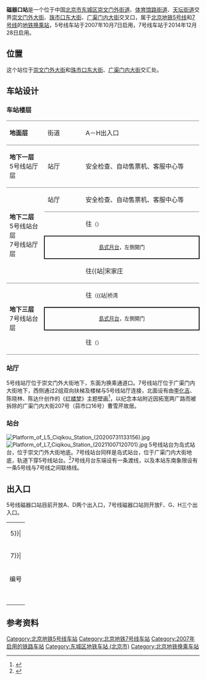 {{noteTA
|G1 =Railway}}
{{Infobox station
|name = 磁器口
|eng_name = Ciqikou<ref name=map2021>{{cite web|url=https://www.bjsubway.com/subway/images/luwangtu.png|title=北京城市轨道交通线网图|date=2021-12-31|access-date=2021-12-30|archive-date=2021-12-31|archive-url=https://web.archive.org/web/20211231004642/https://www.bjsubway.com/subway/images/luwangtu.png|dead-url=no}}</ref>
|linecolour = {{北京地铁颜色|5}}
|linecolour2 = {{北京地铁颜色|7}}
|image = Concourse of L5 Ciqikou Station (20210619104148).jpg
|caption = 磁器口站5号线站厅<br />[[File:Concourse_of_L7_Ciqikou_Station_(20200731132606).jpg|300px]]<br />磁器口站7号线站厅
|other_name = 
|country = {{PRC}}
|borough = [[北京市|北京市]][[东城区_(北京市)|东城区]][[崇文门外街道|崇文门外街道]]、[[体育馆路街道|体育馆路街道]]、[[天坛街道_(北京市)|天坛街道]]交界
|address = [[崇文门外大街|崇文门外大街]]、[[珠市口东大街|珠市口东大街]]、[[广渠门内大街|广渠门内大街]]交叉口
|coordinates = {{coord|39.893111|N|116.419256|E|display=inline,title}}
|elevation = 
|operator = [[北京市地铁运营有限公司|北京市地铁运营有限公司]]
|lines = {{北京地铁线路名|5|SL}}<br />{{北京地铁线路名|7|SL}}
|distance = 
|platform = 各1座[[岛式站台|岛式站台]]
|tracks = 各2条
|bus_routes = 
|bus_stands = 
|connections = 公交站：磁器口北、磁器口南、榄杆市
|structure = 地下车站
|hall = 整体式站厅
|depth = 
|levels = 
|interchange = 
|exits = 5個
|architect = 
|architectural_style = 
|colour = {{北京地铁线路名|5|S}}：米色<br />{{北京地铁线路名|7|S}}：驼色
|type = 
|status = 运营中
|code = 
|classification = 
|website = 
|built = 
|opened = {{北京地铁线路名|5|S}}：2007年10月7日<br />{{北京地铁线路名|7|S}}：2014年12月28日
|closed = 
|passengers = 
|pass_year = 
|first = {{collapsible list
 |title = 　
 |
{{北京地铁线路名|5|S}}
:往{{北京地铁起讫站|5|L}}：05:29
:往{{北京地铁起讫站|5|R}}：05:40<br />
{{北京地铁线路名|7|S}}
:往{{北京地铁起讫站|7|L}}：05:36
:往{{北京地铁起讫站|7|R}}：05:47
}}
|last = {{collapsible list
 |title = 　
 |
{{北京地铁线路名|5|S}}
:往{{北京地铁起讫站|5|L}}：23:20
:往{{北京地铁起讫站|5|R}}：23:28<br />
{{北京地铁线路名|7|S}}
:往{{北京地铁起讫站|7|L}}：23:21
:往{{北京地铁起讫站|7|R}}：23:17
:往{{站|高楼金}}：23:32
}}
|adjacent = {{adjacent stations|system=北京地铁
|line1=5|left1=崇文门|right1=天坛东门|note-left1=0.876km|note-mid1=距离[[天通苑北站|天通苑北]]21.397km|note-right1=1.183km
|line2=7|left2=桥湾|right2=广渠门内|note-left2=1.016km|note-mid2=距离[[北京西站|北京西站]]8.892km|note-right2=1.138km}}
|route_map = {{Routemap|inline=yes|map=
utSTRf\utSTRg\\\\\~~ ~~{{rmr|Licon=U|{{stl|北京地铁|崇文门}}，5号线}}
utSTR+BSl\utSTR+BSr\\\\\
utSTR+BSl\utSTR+BSr\\\\\
utSTRgq\utKRZto\utKRZto\utSTRq+BSe\utSTRq+BSe\utSTRq\utSTRq+tc2\utABZq+3\utSTRgq~~ ~~{{rmr|Licon=L|{{stl|北京地铁|桥湾}}，7号线}}
utSTRfq\utKRZto\utKRZto\utSTRq+BSa\utSTRq+BSa!~utSTRc2\utABZq+3\utABZq1\utSTRq+tc4\utSTRfq~~ ~~{{rmr|Licon=R|{{stl|北京地铁|广渠门内}}，7号线}}
utSTR\utSTR\utSTRc2\utSTR3+1\utSTRc4\\
utSTR\utSTR+tc2\utSTR3+1\utSTRc4\\\
utSTR\utABZg+1\utSTRc4\\\\
utSTRf\utSTRg\\\\\~~ ~~{{rmr|Licon=D|{{stl|北京地铁|天坛东门}}，5号线}}
}}
}}
'''磁器口站'''是一个位于中国[[北京市|北京市]][[东城区_(北京市)|东城区]][[崇文门外街道|崇文门外街道]]、[[体育馆路街道|体育馆路街道]]、[[天坛街道_(北京市)|天坛街道]]交界[[崇文门外大街|崇文门外大街]]、[[珠市口东大街|珠市口东大街]]、[[广渠门内大街|广渠门内大街]]交叉口，属于[[北京地铁|北京地铁]][[北京地铁5号线|5号线]]和[[北京地铁7号线|7号线]]的[[地铁车站|地铁]][[换乘站|换乘站]]，5号线车站于2007年10月7日启用，7号线车站于2014年12月28日启用。

==位置==
这个站位于[[崇文门外大街|崇文门外大街]]和[[珠市口东大街|珠市口东大街]]、[[广渠门内大街|广渠门内大街]]交汇处。

== 车站设计 ==
=== 车站楼层 ===
{|cellspacing=0 cellpadding=3
|style="border-top:solid 1px gray;border-bottom:solid 1px gray;" width=100|'''地面层'''
|style="border-top:solid 1px gray;border-bottom:solid 1px gray;" width=100|街道
|style="border-top:solid 1px gray;border-bottom:solid 1px gray;" width=350|A－H出入口
|-
|style="border-bottom:solid 1px gray;"|'''地下一层'''<br />5号线站厅层
|style="border-bottom:solid 1px gray;"|站厅
|style="border-bottom:solid 1px gray;"|安全检查、自动售票机、客服中心等
|-
|style="border-bottom:solid 1px gray;" rowspan=4|'''地下二层<br/>'''5号线站台层<br />7号线站厅层
|style="border-bottom:solid 1px gray;"|站厅
|style="border-bottom:solid 1px gray;"|安全检查、自动售票机、客服中心等
|-
|{{arrow|L}}
|{{北京地铁线路名|5|c}}往{{站|天通苑北}}<small>（{{站|崇文门}}）</small>
|-
|style="border-right:solid 2px black;border-left:solid 2px black;border-top:solid 2px black;border-bottom:solid 2px black;" colspan=2|<center><small>[[島式月台|島式月台]]，左側開门</small></center>
|-
|style="border-bottom:solid 1px gray;"|{{arrow|R}}
|style="border-bottom:solid 1px gray;"|{{北京地铁线路名|5|c}}往{{站|宋家庄||北京市}}<small>（{{站|天坛东门}}）</small>
|-
|style="border-bottom:solid 1px gray;" rowspan=3|'''地下三层<br/>'''7号线站台层
|{{arrow|L}}
|{{北京地铁线路名|7|c}}往{{站|北京西站|北京西站}}<small>（{{站|桥湾||北京市}}）</small>
|-
|style="border-right:solid 2px black;border-left:solid 2px black;border-top:solid 2px black;border-bottom:solid 2px black;" colspan=2|<center><small>[[島式月台|島式月台]]，左側開门</small></center>
|-
|style="border-bottom:solid 1px gray;"|{{arrow|R}}
|style="border-bottom:solid 1px gray;"|{{北京地铁线路名|7|c}}往{{站|环球度假区}}<small>（{{站|广渠门内}}）</small>
|}

=== 站厅 ===
5号线站厅位于崇文门外大街地下，东面为换乘通道口。7号线站厅位于广渠门内大街地下，西侧通过2组双向扶梯及楼梯与5号线站厅连接，北面设有由[[李化吉|李化吉]]、陈晓林、陈达什创作的《[[红楼梦|红楼梦]]》主题壁画<ref>{{cite web|url=http://www.bjghw.gov.cn/web/static/articles/catalog_382000/article_ff80808146c6af670146d1bd60ab0081/ff80808146c6af670146d1bd60ab0081.html|title=07号线04标段--磁器口站|publisher=北京市规划委员会|date=2014-06-25|accessdate=2017-04-07}}{{Dead link|date=2019年4月 |bot=InternetArchiveBot |fix-attempted=yes }}</ref>，以纪念本站附近因拓宽两广路而被拆除的广渠门内大街207号（蒜市口16号）曹雪芹故居。
{{multiple image|align=center|direction=vertical|width=800
| image1 = Concourse panorama of L5 Ciqikou Station (20170406131503).jpg | caption1 = <center>5号线站厅全景（2017年4月摄）</center>
}}

=== 站台 ===
[[File:Platform_of_L5_Ciqikou_Station_(20200731133156).jpg|thumb]]
[[File:Platform_of_L7_Ciqikou_Station_(20211007120701).jpg|thumb]]
5号线站台为岛式站台，位于崇文门外大街地底。7号线站台同样是岛式站台，位于广渠门内大街地底，轨道下穿5号线站台。<ref>{{cite news|url=http://finance.ifeng.com/a/20140704/12652876_0.shtml|title=中铁十六局集团北京地铁7号线4标磁器口站工人正在进行装修|publisher=科技日报|date=2014-07-04|accessdate=2017-04-07|archive-date=2017-04-07|archive-url=https://web.archive.org/web/20170407233047/http://finance.ifeng.com/a/20140704/12652876_0.shtml|dead-url=no}}</ref>7号线月台东端设有一条渡线，以及本站东南象限设有一条5号线与7号线之间联络线。
{{multiple image|align=center|direction=vertical|width=800
|image1=Platform panorama of L5 Ciqikou Station (20200731133021).jpg|caption1=<center>5号线站台全景（2020年7月摄）</center>
|image2=Platform panorama of L7 Ciqikou Station (20200731132310).jpg|caption2=<center>7号线站台全景（2020年7月摄）</center>
}}

== 出入口 ==
5号线磁器口站目前开放A、D两个出入口，7号线磁器口站则开放F、G、H三个出入口。
{| class="wikitable"
| colspan="5" align="center" bgcolor={{北京地铁颜色|5}}|
|-
| colspan="5" align="center" bgcolor={{北京地铁颜色|7}}|
|-
! 编号 
! 指示
! 建议前往的目的地
! 图片
! 无障碍设施图片
|-
| {{港鐵出口|A|附=輪}} 
| 珠市口东大街（北侧）
|新成文化大厦
|[[File:Exit_A_of_Ciqikou_Station_(20210226173507).jpg|150px]]
|[[File:Barrier-free_facilities_at_Exit_A_of_Ciqikou_Station,_Beijing_Metro.jpg|150px]]
|-
| {{港鐵出口|D}} 
| 珠市口东大街（南侧）
|磁器口大街
|[[File:Exit_D_of_Ciqikou_Station_(20210226170910).jpg|150px]]
|{{n/a}}
|-
| {{港鐵出口|F|1|附=升}} 
| 广渠门内大街（北侧）
|崇文门外大街
|[[File:Exit_F1,_Ciqikou_Station,_Beijing_Metro.jpg|150px]]
|[[File:Accessible_elevator_at_Exit_F1_of_Ciqikou_Station,_Beijing_Metro.jpg|居中]]
|-
| {{港鐵出口|G}} 
| 广渠门内大街（南侧）
|崇文门外大街、石板胡同、南河槽胡同、新裕家园
|[[File:Exit_G,_Ciqikou_Station,_Beijing_Metro.jpg|150px]]
|{{n/a}}
|-
| {{港鐵出口|H}} 
| 广渠门内大街（南侧）
|北京大都市大厦
|[[File:Exit_H,_Ciqikou_Station,_Beijing_Metro.jpg|150px]]
|{{n/a}}
|-
| bgcolor="#EEEEEE" colspan=5 | {{港鐵出口|註=升輪}}
|}

== 参考资料 ==
{{reflist}}
{{commonscat|Ciqikou Station (Beijing)}}

{{北京地鐵5號線}}
{{北京地铁7号线}}

[[Category:北京地铁5号线车站|Category:北京地铁5号线车站]]
[[Category:北京地铁7号线车站|Category:北京地铁7号线车站]]
[[Category:2007年启用的铁路车站|Category:2007年启用的铁路车站]]
[[Category:东城区地铁车站_(北京市)|Category:东城区地铁车站 (北京市)]]
[[Category:北京地铁换乘车站|Category:北京地铁换乘车站]]